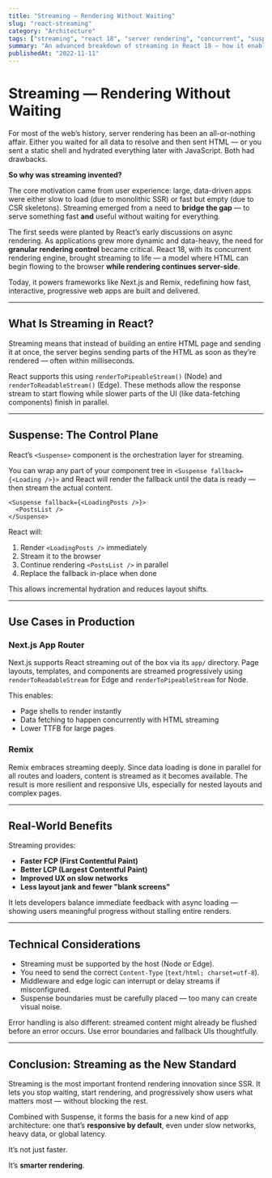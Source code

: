 ```yaml
---
title: "Streaming — Rendering Without Waiting"
slug: "react-streaming"
category: "Architecture"
tags: ["streaming", "react 18", "server rendering", "concurrent", "suspense"]
summary: "An advanced breakdown of streaming in React 18 — how it enables faster page loads by sending content progressively, with Suspense as a control mechanism. Learn how frameworks like Next.js and Remix leverage it for performance."
publishedAt: "2022-11-11"
---
```


# Streaming — Rendering Without Waiting

For most of the web’s history, server rendering has been an all-or-nothing affair. Either you waited for all data to resolve and then sent HTML — or you sent a static shell and hydrated everything later with JavaScript. Both had drawbacks.

**So why was streaming invented?**

The core motivation came from user experience: large, data-driven apps were either slow to load (due to monolithic SSR) or fast but empty (due to CSR skeletons). Streaming emerged from a need to **bridge the gap** — to serve something fast **and** useful without waiting for everything.

The first seeds were planted by React’s early discussions on async rendering. As applications grew more dynamic and data-heavy, the need for **granular rendering control** became critical. React 18, with its concurrent rendering engine, brought streaming to life — a model where HTML can begin flowing to the browser **while rendering continues server-side**.

Today, it powers frameworks like Next.js and Remix, redefining how fast, interactive, progressive web apps are built and delivered.

---

## What Is Streaming in React?

Streaming means that instead of building an entire HTML page and sending it at once, the server begins sending parts of the HTML as soon as they’re rendered — often within milliseconds.

React supports this using `renderToPipeableStream()` (Node) and `renderToReadableStream()` (Edge). These methods allow the response stream to start flowing while slower parts of the UI (like data-fetching components) finish in parallel.

---

## Suspense: The Control Plane

React’s `<Suspense>` component is the orchestration layer for streaming.

You can wrap any part of your component tree in `<Suspense fallback={<Loading />}>` and React will render the fallback until the data is ready — then stream the actual content.

```tsx
<Suspense fallback={<LoadingPosts />}>
  <PostsList />
</Suspense>
```

React will:
1. Render `<LoadingPosts />` immediately
2. Stream it to the browser
3. Continue rendering `<PostsList />` in parallel
4. Replace the fallback in-place when done

This allows incremental hydration and reduces layout shifts.

---

## Use Cases in Production

### Next.js App Router

Next.js supports React streaming out of the box via its `app/` directory. Page layouts, templates, and components are streamed progressively using `renderToReadableStream` for Edge and `renderToPipeableStream` for Node.

This enables:
- Page shells to render instantly
- Data fetching to happen concurrently with HTML streaming
- Lower TTFB for large pages

### Remix

Remix embraces streaming deeply. Since data loading is done in parallel for all routes and loaders, content is streamed as it becomes available. The result is more resilient and responsive UIs, especially for nested layouts and complex pages.

---

## Real-World Benefits

Streaming provides:
- **Faster FCP (First Contentful Paint)**
- **Better LCP (Largest Contentful Paint)**
- **Improved UX on slow networks**
- **Less layout jank and fewer "blank screens"**

It lets developers balance immediate feedback with async loading — showing users meaningful progress without stalling entire renders.

---

## Technical Considerations

- Streaming must be supported by the host (Node or Edge).
- You need to send the correct `Content-Type` (`text/html; charset=utf-8`).
- Middleware and edge logic can interrupt or delay streams if misconfigured.
- Suspense boundaries must be carefully placed — too many can create visual noise.

Error handling is also different: streamed content might already be flushed before an error occurs. Use error boundaries and fallback UIs thoughtfully.

---

## Conclusion: Streaming as the New Standard

Streaming is the most important frontend rendering innovation since SSR. It lets you stop waiting, start rendering, and progressively show users what matters most — without blocking the rest.

Combined with Suspense, it forms the basis for a new kind of app architecture: one that’s **responsive by default**, even under slow networks, heavy data, or global latency.

It’s not just faster.

It’s **smarter rendering**.

